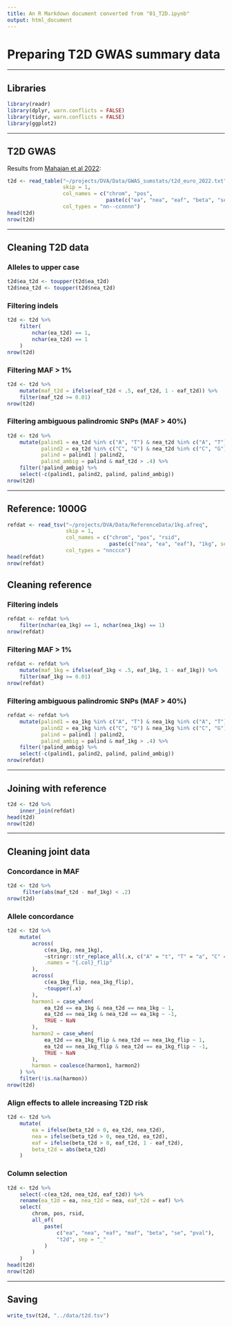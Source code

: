 ```yaml
---
title: An R Markdown document converted from "01_T2D.ipynb"
output: html_document
---
```


# Preparing T2D GWAS summary data

---

## Libraries

```r
library(readr)
library(dplyr, warn.conflicts = FALSE)
library(tidyr, warn.conflicts = FALSE)
library(ggplot2)
```

---

## T2D GWAS

Results from [Mahajan et al 2022](https://doi.org/10.1038/s41588-022-01058-3):

```r
t2d <- read_table("~/projects/DVA/Data/GWAS_sumstats/t2d_euro_2022.txt",
                  skip = 1,
                  col_names = c("chrom", "pos",
                                paste(c("ea", "nea", "eaf", "beta", "se", "pval"), "t2d", sep = "_")),
                  col_types = "nn--ccnnnn")
head(t2d)
nrow(t2d)
```

---

## Cleaning T2D data

### Alleles to upper case

```r
t2d$ea_t2d <- toupper(t2d$ea_t2d)
t2d$nea_t2d <- toupper(t2d$nea_t2d)
```

### Filtering indels

```r
t2d <- t2d %>%
    filter(
        nchar(ea_t2d) == 1,
        nchar(ea_t2d) == 1
    )
nrow(t2d)
```

### Filtering MAF > 1%

```r
t2d <- t2d %>%
    mutate(maf_t2d = ifelse(eaf_t2d < .5, eaf_t2d, 1 - eaf_t2d)) %>%
    filter(maf_t2d >= 0.01)
nrow(t2d)
```

### Filtering ambiguous palindromic SNPs (MAF > 40%)

```r
t2d <- t2d %>%
    mutate(palind1 = ea_t2d %in% c("A", "T") & nea_t2d %in% c("A", "T"),
           palind2 = ea_t2d %in% c("C", "G") & nea_t2d %in% c("C", "G"),
           palind = palind1 | palind2,
           palind_ambig = palind & maf_t2d > .4) %>%
    filter(!palind_ambig) %>%
    select(-c(palind1, palind2, palind, palind_ambig))
nrow(t2d)
```

---

## Reference: 1000G

```r
refdat <- read_tsv("~/projects/DVA/Data/ReferenceData/1kg.afreq",
                   skip = 1,
                   col_names = c("chrom", "pos", "rsid",
                                 paste(c("nea", "ea", "eaf"), "1kg", sep = "_")),
                   col_types = "nncccn")
head(refdat)
nrow(refdat)
```

## Cleaning reference

### Filtering indels

```r
refdat <- refdat %>%
    filter(nchar(ea_1kg) == 1, nchar(nea_1kg) == 1)
nrow(refdat)
```

### Filtering MAF > 1%

```r
refdat <- refdat %>%
    mutate(maf_1kg = ifelse(eaf_1kg < .5, eaf_1kg, 1 - eaf_1kg)) %>%
    filter(maf_1kg >= 0.01)
nrow(refdat)
```

### Filtering ambiguous palindromic SNPs (MAF > 40%)

```r
refdat <- refdat %>%
    mutate(palind1 = ea_1kg %in% c("A", "T") & nea_1kg %in% c("A", "T"),
           palind2 = ea_1kg %in% c("C", "G") & nea_1kg %in% c("C", "G"),
           palind = palind1 | palind2,
           palind_ambig = palind & maf_1kg > .4) %>%
    filter(!palind_ambig) %>%
    select(-c(palind1, palind2, palind, palind_ambig)) 
nrow(refdat)
```

---

## Joining with reference

```r
t2d <- t2d %>%
    inner_join(refdat)
head(t2d)
nrow(t2d)
```

---

## Cleaning joint data

### Concordance in MAF

```r
t2d <- t2d %>%
     filter(abs(maf_t2d - maf_1kg) < .2)
nrow(t2d)
```

### Allele concordance

```r
t2d <- t2d %>%
    mutate(
        across(
            c(ea_1kg, nea_1kg),
            ~stringr::str_replace_all(.x, c("A" = "t", "T" = "a", "C" = "g", "G" = "c")),
            .names = "{.col}_flip"
        ),
        across(
            c(ea_1kg_flip, nea_1kg_flip),
            ~toupper(.x)
        ),
        harmon1 = case_when(
            ea_t2d == ea_1kg & nea_t2d == nea_1kg ~ 1,
            ea_t2d == nea_1kg & nea_t2d == ea_1kg ~ -1,
            TRUE ~ NaN
        ),
        harmon2 = case_when(
            ea_t2d == ea_1kg_flip & nea_t2d == nea_1kg_flip ~ 1,
            ea_t2d == nea_1kg_flip & nea_t2d == ea_1kg_flip ~ -1,
            TRUE ~ NaN
        ),
        harmon = coalesce(harmon1, harmon2)
    ) %>%
    filter(!is.na(harmon))
nrow(t2d)
```

### Align effects to allele increasing T2D risk

```r
t2d <- t2d %>%
    mutate(
        ea = ifelse(beta_t2d > 0, ea_t2d, nea_t2d),
        nea = ifelse(beta_t2d > 0, nea_t2d, ea_t2d),
        eaf = ifelse(beta_t2d > 0, eaf_t2d, 1 - eaf_t2d),
        beta_t2d = abs(beta_t2d)
    )
```

### Column selection

```r
t2d <- t2d %>%
    select(-c(ea_t2d, nea_t2d, eaf_t2d)) %>%
    rename(ea_t2d = ea, nea_t2d = nea, eaf_t2d = eaf) %>%
    select(
        chrom, pos, rsid,
        all_of(
            paste(
                c("ea", "nea", "eaf", "maf", "beta", "se", "pval"),
                "t2d", sep = "_"
            )
        )
    )
head(t2d)
nrow(t2d)
```

---

## Saving

```r
write_tsv(t2d, "../data/t2d.tsv")
```

